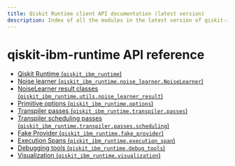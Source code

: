 ```yaml
---
title: Qiskit Runtime client API documentation (latest version)
description: Index of all the modules in the latest version of qiskit-ibm-runtime.
---
```


# qiskit-ibm-runtime API reference

*   [Qiskit Runtime (`qiskit_ibm_runtime`)](runtime_service)
*   [Noise learner (`qiskit_ibm_runtime.noise_learner.NoiseLearner`)](noise_learner)
*   [NoiseLearner result classes (`qiskit_ibm_runtime.utils.noise_learner_result`)](noise_learner_result)
*   [Primitive options (`qiskit_ibm_runtime.options`)](options)
*   [Transpiler passes (`qiskit_ibm_runtime.transpiler.passes`)](transpiler)
*   [Transpiler scheduling passes (`qiskit_ibm_runtime.transpiler.passes.scheduling`)](qiskit_ibm_runtime.transpiler.passes.scheduling)
*   [Fake Provider (`qiskit_ibm_runtime.fake_provider`)](fake_provider)
*   [Execution Spans (`qiskit_ibm_runtime.execution_span`)](execution_span)
*   [Debugging tools (`qiskit_ibm_runtime.debug_tools`)](debug_tools)
*   [Visualization (`qiskit_ibm_runtime.visualization`)](visualization)

